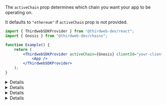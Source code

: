 
The `activeChain` prop determines which chain you want your app to be operating on.

It defaults to `"ethereum"` if `activeChain` prop is not provided.

```jsx
import { ThirdwebSDKProvider } from "@thirdweb-dev/react";
import { Gnosis } from "@thirdweb-dev/chains";

function Example() {
	return (
		<ThirdwebSDKProvider activeChain={Gnosis} clientId="your-client-id">
			<App />
		</ThirdwebSDKProvider>
	);
}
```

<Details id="using-default-chain" summary="Using a default supported chain">

If you are using one of our <a href="#default-chains">default chains</a>, provide the name of the chain as a `string` to the `activeChain` prop.

<DefaultChainsMDX />

```jsx
import { ThirdwebSDKProvider } from "@thirdweb-dev/react";

function App() {
	return (
		<ThirdwebSDKProvider activeChain="ethereum" clientId="your-client-id">
			<YourApp />
		</ThirdwebSDKProvider>
	);
}
```

</Details>

<Details id="using-chains-package" summary="Import a chain from chains package">

If the chain you are looking for is not one of default supported chains, you can import a chain from the [@thirdweb-dev/chains](https://github.com/thirdweb-dev/js/tree/main/packages/chains) package which has 1000+ chains.

```jsx
import { ThirdwebSDKProvider } from "@thirdweb-dev/react";
import { Mumbai } from "@thirdweb-dev/chains";

function App() {
	return (
		<ThirdwebSDKProvider activeChain={Mumbai} clientId="your-client-id">
			<YourApp />
		</ThirdwebSDKProvider>
	);
}
```

<br />

### Override Default Values

Override the default values (such as an RPC URL) for any given chain.

<Callout variant='info'>
By default, the `@thirdweb-dev/chains` provides free-to-use RPCs. No configuration required!

[View the default RPC URLs for each network](https://github.com/thirdweb-dev/js/tree/main/packages/chains/chains).

</Callout>

Using the [spread syntax](https://developer.mozilla.org/en-US/docs/Web/JavaScript/Reference/Operators/Spread_syntax),
you can override any properties of a chain, such as the `rpc` field.

```jsx
import { ThirdwebSDKProvider } from "@thirdweb-dev/react";
import { Mumbai } from "@thirdweb-dev/chains";

const activeChain = {
	...Mumbai,
	rpc: ["https://<your-rpc-to-use>.com"], // Override the "rpc" field.
	// ... Override any other fields you want to customize.
};

const App = () => {
	return (
		<ThirdwebSDKProvider activeChain={activeChain}>
			<YourApp />
		</ThirdwebSDKProvider>
	);
};
```

</Details>

<Details id="create-custom-chain" summary="Specify a custom chain">

If your chain is not included in the `@thirdweb-dev/chains` package,
you can provide the chain information yourself to the `activeChain` prop.

```jsx
import { ThirdwebSDKProvider } from "@thirdweb-dev/react";

const customChain = {
	// Required information for connecting to the network
	chainId: 59140, // Chain ID of the network
	rpc: ["<your-rpc-url-here>"], // Array of RPC URLs to use

	// Information for adding the network to your wallet (how it will appear for first time users) === \\
	// Information about the chain's native currency (i.e. the currency that is used to pay for gas)
	nativeCurrency: {
		decimals: 18,
		name: "Consensys ETH",
		symbol: "crETH",
	},
	shortName: "czkevm", // Display value shown in the wallet UI
	slug: "consensys", // Display value shown in the wallet UI
	testnet: true, // Boolean indicating whether the chain is a testnet or mainnet
	chain: "ConsenSys", // Name of the network
	name: "ConsenSys zkEVM Testnet", // Name of the network
};

const App = () => {
	return (
		<ThirdwebSDKProvider activeChain={customChain}>
			<YourApp />
		</ThirdwebSDKProvider>
	);
};
```

</Details>

<Details summary="Local Node" id='local-node'>

If you are running a local node using a tool such as [Hardhat](https://hardhat.org/hardhat-network/docs/overview) or
[Anvil](https://github.com/foundry-rs/foundry/blob/master/anvil/README.md),
provide `"localhost"` as the `activeChain` prop, (or `Localhost` imported from `@thirdweb-dev/chains`).

[Deploy](/deploy) or [import](https://thirdweb.com/dashboard/contracts) your contracts to the dashboard to interact with them.

```jsx
import { ThirdwebSDKProvider } from "@thirdweb-dev/react";

function MyApp() {
	return (
		<ThirdwebSDKProvider activeChain="localhost">
			<YourApp />
		</ThirdwebSDKProvider>
	);
}
```

</Details>
